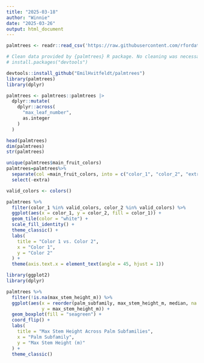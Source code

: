 ```yaml
---
title: "2025-03-18"
author: "Winnie"
date: "2025-03-26"
output: html_document
---
```


```r

palmtrees <- readr::read_csv('https://raw.githubusercontent.com/rfordatascience/tidytuesday/main/data/2025/2025-03-18/palmtrees.csv')
```
```r
# Clean data provided by {palmtrees} R package. No cleaning was necessary.
# install.packages("devtools")

devtools::install_github("EmilHvitfeldt/palmtrees")
library(palmtrees)
library(dplyr)

palmtrees <- palmtrees::palmtrees |>
  dplyr::mutate(
    dplyr::across(
      "max_leaf_number",
      as.integer
    )
  )

```

```r
head(palmtrees)
dim(palmtrees)
str(palmtrees)
```
```r
unique(palmtrees$main_fruit_colors)
palmtrees=palmtrees%>%
  separate(col =main_fruit_colors, into = c("color_1", "color_2", "extra"), sep = "; ", fill = "right") %>%
  select(-extra)
```
```r
valid_colors <- colors()

palmtrees %>%
  filter(color_1 %in% valid_colors, color_2 %in% valid_colors) %>%
  ggplot(aes(x = color_1, y = color_2, fill = color_1)) +
  geom_tile(color = "white") +
  scale_fill_identity() +
  theme_classic() +
  labs(
    title = "Color 1 vs. Color 2",
    x = "Color 1",
    y = "Color 2"
  ) +
  theme(axis.text.x = element_text(angle = 45, hjust = 1))
```
```r
library(ggplot2)
library(dplyr)

palmtrees %>%
  filter(!is.na(max_stem_height_m)) %>%
  ggplot(aes(x = reorder(palm_subfamily, max_stem_height_m, median, na.rm = TRUE), 
             y = max_stem_height_m)) +
  geom_boxplot(fill = "seagreen") +
  coord_flip() +
  labs(
    title = "Max Stem Height Across Palm Subfamilies",
    x = "Palm Subfamily",
    y = "Max Stem Height (m)"
  ) +
  theme_classic()
```


